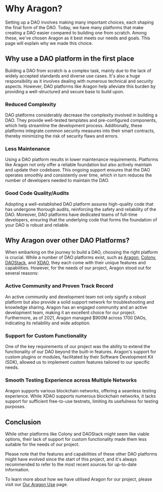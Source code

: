 # Why Aragon?

Setting up a DAO involves making many important choices, each shaping the final form of the DAO. Today, we have many platforms that make creating a DAO easier compared to building one from scratch. Among these, we've chosen Aragon as it best meets our needs and goals. This page will explain why we made this choice.

## Why use a DAO platform in the first place

Building a DAO from scratch is a complex task, mainly due to the lack of widely accepted standards and diverse use cases. It's also a huge responsibility as it involves dealing with numerous technical and security aspects. However, DAO platforms like Aragon help alleviate this burden by providing a well-structured and secure base to build upon.

### Reduced Complexity

DAO platforms considerably decrease the complexity involved in building a DAO. They provide well-tested templates and pre-configured components, which help streamline the development process. Additionally, these platforms integrate common security measures into their smart contracts, thereby minimizing the risk of security flaws and errors.

### Less Maintenance

Using a DAO platform results in lower maintenance requirements. Platforms like Aragon not only offer a reliable foundation but also actively maintain and update their codebase. This ongoing support ensures that the DAO operates smoothly and consistently over time, which in turn reduces the number of developers needed to maintain the DAO.

### Good Code Quality/Audits

Adopting a well-established DAO platform assures high-quality code that has undergone thorough audits, reinforcing the safety and reliability of the DAO. Moreover, DAO platforms have dedicated teams of full-time developers, ensuring that the underlying code that forms the foundation of your DAO is robust and reliable.

## Why Aragon over other DAO Platforms?

When embarking on the journey to build a DAO, choosing the right platform is crucial. While a number of DAO platforms exist, such as [Aragon](https://aragon.org/), [Colony](https://colony.io/), [DAOStack](https://daostack.io/), and [XDAO](https://daostack.io/), they each come with their unique features and capabilities. However, for the needs of our project, Aragon stood out for several reasons:

### Active Community and Proven Track Record

An active community and development team not only signify a robust platform but also provide a solid support network for troubleshooting and knowledge sharing. Aragon has an engaged community and an active development team, making it an excellent choice for our project. Furthermore, as of 2021, Aragon managed $900M across 1700 DAOs, indicating its reliability and wide adoption.

### Support for Custom Functionality

One of the key requirements of our project was the ability to extend the functionality of our DAO beyond the built-in features. Aragon's support for custom plugins or modules, facilitated by their Software Development Kit (SDK), allowed us to implement custom features tailored to our specific needs.

### Smooth Testing Experience across Multiple Networks

Aragon supports various blockchain networks, offering a seamless testing experience. While XDAO supports numerous blockchain networks, it lacks support for sufficient free-to-use testnets, limiting its usefulness for testing purposes.

## Conclusion

While other platforms like Colony and DAOStack might seem like viable options, their lack of support for custom functionality made them less suitable for the needs of our project.

Please note that the features and capabilities of these other DAO platforms might have evolved since the start of this project, and it's always recommended to refer to the most recent sources for up-to-date information.

To learn more about how we have utilised Aragon for our project, please visit our [Our Aragon Use](/aragon/our-aragon-use) page.

